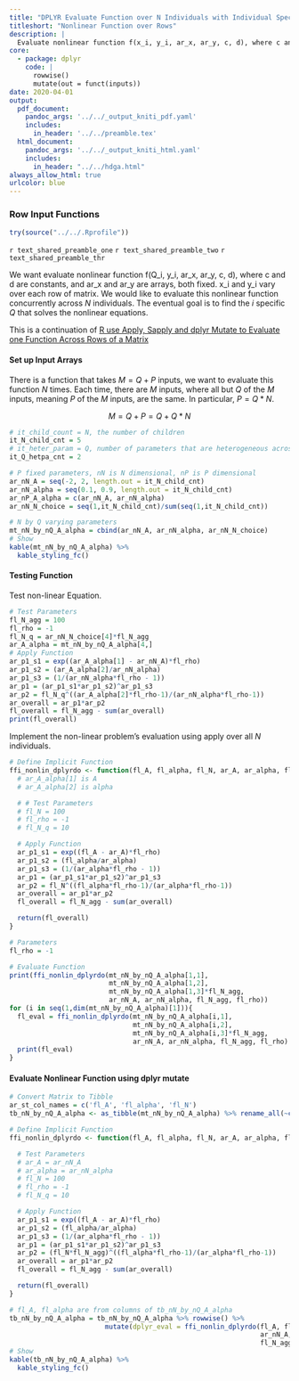 ```yaml
---
title: "DPLYR Evaluate Function over N Individuals with Individual Specific and Shared Arrays of Parameters"
titleshort: "Nonlinear Function over Rows"
description: |
  Evaluate nonlinear function f(x_i, y_i, ar_x, ar_y, c, d), where c and d are constants, and ar_x and ar_y are arrays, both fixed. x_i and y_i vary over each row of matrix.
core:
  - package: dplyr
    code: |
      rowwise()
      mutate(out = funct(inputs))
date: 2020-04-01
output:
  pdf_document:
    pandoc_args: '../../_output_kniti_pdf.yaml'
    includes:
      in_header: '../../preamble.tex'
  html_document:
    pandoc_args: '../../_output_kniti_html.yaml'
    includes:
      in_header: "../../hdga.html"
always_allow_html: true
urlcolor: blue
---
```


### Row Input Functions

```r
try(source("../../.Rprofile"))
```

`r text_shared_preamble_one`
`r text_shared_preamble_two`
`r text_shared_preamble_thr`

We want evaluate nonlinear function f(Q_i, y_i, ar_x, ar_y, c, d), where c and d are constants, and ar_x and ar_y are arrays, both fixed. x_i and y_i vary over each row of matrix. We would like to evaluate this nonlinear function concurrently across $N$ individuals. The eventual goal is to find the $i$ specific $Q$ that solves the nonlinear equations.

This is a continuation of [R use Apply, Sapply and dplyr Mutate to Evaluate one Function Across Rows of a Matrix](https://fanwangecon.github.io/R4Econ/function/noloop/fs_applysapplymutate.html)

#### Set up Input Arrays

There is a function that takes $M=Q+P$ inputs, we want to evaluate this function $N$ times. Each time, there are $M$ inputs, where all but $Q$ of the $M$ inputs, meaning $P$ of the $M$ inputs, are the same. In particular, $P=Q*N$.

$$M = Q+P = Q + Q*N$$

```r
# it_child_count = N, the number of children
it_N_child_cnt = 5
# it_heter_param = Q, number of parameters that are heterogeneous across children
it_Q_hetpa_cnt = 2

# P fixed parameters, nN is N dimensional, nP is P dimensional
ar_nN_A = seq(-2, 2, length.out = it_N_child_cnt)
ar_nN_alpha = seq(0.1, 0.9, length.out = it_N_child_cnt)
ar_nP_A_alpha = c(ar_nN_A, ar_nN_alpha)
ar_nN_N_choice = seq(1,it_N_child_cnt)/sum(seq(1,it_N_child_cnt))

# N by Q varying parameters
mt_nN_by_nQ_A_alpha = cbind(ar_nN_A, ar_nN_alpha, ar_nN_N_choice)
# Show
kable(mt_nN_by_nQ_A_alpha) %>%
  kable_styling_fc()
```

#### Testing Function

Test non-linear Equation.

```r
# Test Parameters
fl_N_agg = 100
fl_rho = -1
fl_N_q = ar_nN_N_choice[4]*fl_N_agg
ar_A_alpha = mt_nN_by_nQ_A_alpha[4,]
# Apply Function
ar_p1_s1 = exp((ar_A_alpha[1] - ar_nN_A)*fl_rho)
ar_p1_s2 = (ar_A_alpha[2]/ar_nN_alpha)
ar_p1_s3 = (1/(ar_nN_alpha*fl_rho - 1))
ar_p1 = (ar_p1_s1*ar_p1_s2)^ar_p1_s3
ar_p2 = fl_N_q^((ar_A_alpha[2]*fl_rho-1)/(ar_nN_alpha*fl_rho-1))
ar_overall = ar_p1*ar_p2
fl_overall = fl_N_agg - sum(ar_overall)
print(fl_overall)
```

Implement the non-linear problem's evaluation using apply over all $N$ individuals.

```r
# Define Implicit Function
ffi_nonlin_dplyrdo <- function(fl_A, fl_alpha, fl_N, ar_A, ar_alpha, fl_N_agg, fl_rho){
  # ar_A_alpha[1] is A
  # ar_A_alpha[2] is alpha

  # # Test Parameters
  # fl_N = 100
  # fl_rho = -1
  # fl_N_q = 10

  # Apply Function
  ar_p1_s1 = exp((fl_A - ar_A)*fl_rho)
  ar_p1_s2 = (fl_alpha/ar_alpha)
  ar_p1_s3 = (1/(ar_alpha*fl_rho - 1))
  ar_p1 = (ar_p1_s1*ar_p1_s2)^ar_p1_s3
  ar_p2 = fl_N^((fl_alpha*fl_rho-1)/(ar_alpha*fl_rho-1))
  ar_overall = ar_p1*ar_p2
  fl_overall = fl_N_agg - sum(ar_overall)

  return(fl_overall)
}

# Parameters
fl_rho = -1

# Evaluate Function
print(ffi_nonlin_dplyrdo(mt_nN_by_nQ_A_alpha[1,1],
                         mt_nN_by_nQ_A_alpha[1,2],
                         mt_nN_by_nQ_A_alpha[1,3]*fl_N_agg,
                         ar_nN_A, ar_nN_alpha, fl_N_agg, fl_rho))
for (i in seq(1,dim(mt_nN_by_nQ_A_alpha)[1])){
  fl_eval = ffi_nonlin_dplyrdo(mt_nN_by_nQ_A_alpha[i,1],
                               mt_nN_by_nQ_A_alpha[i,2],
                               mt_nN_by_nQ_A_alpha[i,3]*fl_N_agg,
                               ar_nN_A, ar_nN_alpha, fl_N_agg, fl_rho)
  print(fl_eval)
}
```

#### Evaluate Nonlinear Function using dplyr mutate

```r
# Convert Matrix to Tibble
ar_st_col_names = c('fl_A', 'fl_alpha', 'fl_N')
tb_nN_by_nQ_A_alpha <- as_tibble(mt_nN_by_nQ_A_alpha) %>% rename_all(~c(ar_st_col_names))

# Define Implicit Function
ffi_nonlin_dplyrdo <- function(fl_A, fl_alpha, fl_N, ar_A, ar_alpha, fl_N_agg, fl_rho){

  # Test Parameters
  # ar_A = ar_nN_A
  # ar_alpha = ar_nN_alpha
  # fl_N = 100
  # fl_rho = -1
  # fl_N_q = 10

  # Apply Function
  ar_p1_s1 = exp((fl_A - ar_A)*fl_rho)
  ar_p1_s2 = (fl_alpha/ar_alpha)
  ar_p1_s3 = (1/(ar_alpha*fl_rho - 1))
  ar_p1 = (ar_p1_s1*ar_p1_s2)^ar_p1_s3
  ar_p2 = (fl_N*fl_N_agg)^((fl_alpha*fl_rho-1)/(ar_alpha*fl_rho-1))
  ar_overall = ar_p1*ar_p2
  fl_overall = fl_N_agg - sum(ar_overall)

  return(fl_overall)
}

# fl_A, fl_alpha are from columns of tb_nN_by_nQ_A_alpha
tb_nN_by_nQ_A_alpha = tb_nN_by_nQ_A_alpha %>% rowwise() %>%
                        mutate(dplyr_eval = ffi_nonlin_dplyrdo(fl_A, fl_alpha, fl_N,
                                                               ar_nN_A, ar_nN_alpha,
                                                               fl_N_agg, fl_rho))
# Show
kable(tb_nN_by_nQ_A_alpha) %>%
  kable_styling_fc()
```
